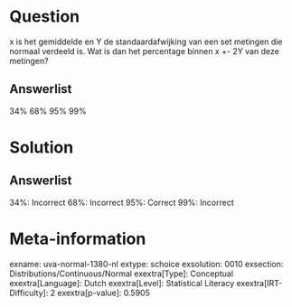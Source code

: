 Question
========

x is het gemiddelde en Y de standaardafwijking van een set metingen die
normaal verdeeld is. Wat is dan het percentage binnen x +- 2Y van deze
metingen?

Answerlist
----------

34%
68%
95%
99%

Solution
========

Answerlist
----------

34%: Incorrect
68%: Incorrect
95%: Correct
99%: Incorrect

Meta-information
================
exname: uva-normal-1380-nl
extype: schoice
exsolution: 0010
exsection: Distributions/Continuous/Normal
exextra[Type]: Conceptual
exextra[Language]: Dutch
exextra[Level]: Statistical Literacy
exextra[IRT-Difficulty]: 2
exextra[p-value]: 0.5905
